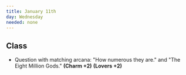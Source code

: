 ```yaml
---
title: January 11th
day: Wednesday
needed: none
---
```


## Class
- Question with matching arcana: "How numerous they are." and "The Eight Million Gods." **(Charm +2)** **(Lovers +2)**